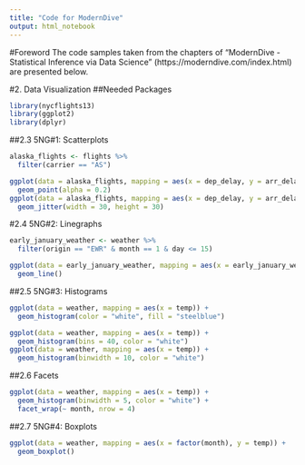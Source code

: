 ```yaml
---
title: "Code for ModernDive"
output: html_notebook
---
```

#Foreword
The code samples taken from the chapters of "ModernDive - Statistical Inference via Data Science" (https://moderndive.com/index.html) are presented below.

#2. Data Visualization
##Needed Packages
```r
library(nycflights13)
library(ggplot2)
library(dplyr)
```

##2.3 5NG#1: Scatterplots
```r
alaska_flights <- flights %>%
  filter(carrier == "AS")

ggplot(data = alaska_flights, mapping = aes(x = dep_delay, y = arr_delay)) +
  geom_point(alpha = 0.2)
ggplot(data = alaska_flights, mapping = aes(x = dep_delay, y = arr_delay)) + 
  geom_jitter(width = 30, height = 30)
```

#2.4 5NG#2: Linegraphs
```r
early_january_weather <- weather %>%
  filter(origin == "EWR" & month == 1 & day <= 15)

ggplot(data = early_january_weather, mapping = aes(x = early_january_weather$time_hour, y = early_january_weather$temp)) +
  geom_line()
```

##2.5 5NG#3: Histograms
```r
ggplot(data = weather, mapping = aes(x = temp)) +
  geom_histogram(color = "white", fill = "steelblue")
```
```r
ggplot(data = weather, mapping = aes(x = temp)) +
  geom_histogram(bins = 40, color = "white")
ggplot(data = weather, mapping = aes(x = temp)) +
  geom_histogram(binwidth = 10, color = "white")
```
##2.6 Facets
```r
ggplot(data = weather, mapping = aes(x = temp)) +
  geom_histogram(binwidth = 5, color = "white") +
  facet_wrap(~ month, nrow = 4)
```
##2.7 5NG#4: Boxplots
```r
ggplot(data = weather, mapping = aes(x = factor(month), y = temp)) +
  geom_boxplot()
```


